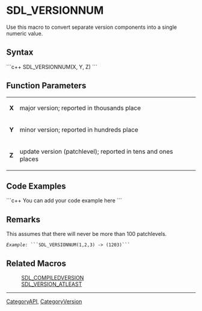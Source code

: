 <!-- pragma section-numbers off -->
<!-- pragma disable-camelcase -->

= SDL_VERSIONNUM =
Use this macro to convert separate version components into a single numeric value.


== Syntax ==
```c++
SDL_VERSIONNUM(X, Y, Z)
```

== Function Parameters ==
{|
|'''X'''
|major version; reported in thousands place
|-
|'''Y'''
|minor version; reported in hundreds place
|-
|'''Z'''
|update version (patchlevel); reported in tens and ones places
|}

== Code Examples ==
```c++
You can add your code example here
```

== Remarks ==
This assumes that there will never be more than 100 patchlevels.
 ''Example:'' ```SDL_VERSIONNUM(1,2,3) -> (1203)```

== Related Macros ==
:[[SDL_COMPILEDVERSION]]
:[[SDL_VERSION_ATLEAST]]

----
[[CategoryAPI]], [[CategoryVersion]]
